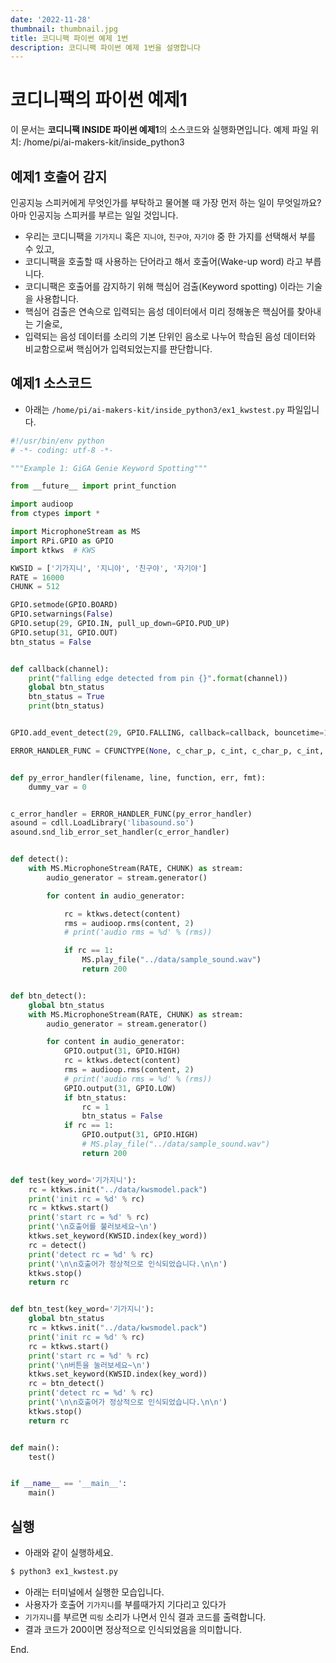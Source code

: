 ```yaml
---
date: '2022-11-28'
thumbnail: thumbnail.jpg
title: 코디니팩 파이썬 예제 1번
description: 코디니팩 파이썬 예제 1번을 설명합니다
---
```


# 코디니팩의 파이썬 예제1

<MdxTextBox>
    <Box sx={{ color: 'secondary.main', fontWeight: 600, mb: 1 }}>
        이 문서는 <b>코디니팩 INSIDE 파이썬 예제1</b>의 소스코드와 실행화면입니다.
    </Box>
    <Typography sx={{ color: '#666', mb: 1 }} variant="body1">
        예제 파일 위치: /home/pi/ai-makers-kit/inside_python3
    </Typography>
</MdxTextBox>

## 예제1 호출어 감지

인공지능 스피커에게 무엇인가를 부탁하고 물어볼 때 가장 먼저 하는 일이 무엇일까요? 아마 인공지능 스피커를 부르는 일일 것입니다.

-   우리는 코디니팩을 `기가지니` 혹은 `지니야`, `친구야`, `자기야` 중 한 가지를 선택해서 부를 수 있고,
-   코디니팩을 호출할 때 사용하는 단어라고 해서 호출어(Wake-up word) 라고 부릅니다.
-   코디니팩은 호출어를 감지하기 위해 핵심어 검출(Keyword spotting) 이라는 기술을 사용합니다.
-   핵심어 검출은 연속으로 입력되는 음성 데이터에서 미리 정해놓은 핵심어를 찾아내는 기술로,
-   입력되는 음성 데이터를 소리의 기본 단위인 음소로 나누어 학습된 음성 데이터와 비교함으로써 핵심어가 입력되었는지를 판단합니다.

<MdxImageView src="/images/codinypack-py/kws1.png" caption="호출어 개념" />

## 예제1 소스코드

-   아래는 `/home/pi/ai-makers-kit/inside_python3/ex1_kwstest.py` 파일입니다.

```python
#!/usr/bin/env python
# -*- coding: utf-8 -*-

"""Example 1: GiGA Genie Keyword Spotting"""

from __future__ import print_function

import audioop
from ctypes import *

import MicrophoneStream as MS
import RPi.GPIO as GPIO
import ktkws  # KWS

KWSID = ['기가지니', '지니야', '친구야', '자기야']
RATE = 16000
CHUNK = 512

GPIO.setmode(GPIO.BOARD)
GPIO.setwarnings(False)
GPIO.setup(29, GPIO.IN, pull_up_down=GPIO.PUD_UP)
GPIO.setup(31, GPIO.OUT)
btn_status = False


def callback(channel):
    print("falling edge detected from pin {}".format(channel))
    global btn_status
    btn_status = True
    print(btn_status)


GPIO.add_event_detect(29, GPIO.FALLING, callback=callback, bouncetime=10)

ERROR_HANDLER_FUNC = CFUNCTYPE(None, c_char_p, c_int, c_char_p, c_int, c_char_p)


def py_error_handler(filename, line, function, err, fmt):
    dummy_var = 0


c_error_handler = ERROR_HANDLER_FUNC(py_error_handler)
asound = cdll.LoadLibrary('libasound.so')
asound.snd_lib_error_set_handler(c_error_handler)


def detect():
    with MS.MicrophoneStream(RATE, CHUNK) as stream:
        audio_generator = stream.generator()

        for content in audio_generator:

            rc = ktkws.detect(content)
            rms = audioop.rms(content, 2)
            # print('audio rms = %d' % (rms))

            if rc == 1:
                MS.play_file("../data/sample_sound.wav")
                return 200


def btn_detect():
    global btn_status
    with MS.MicrophoneStream(RATE, CHUNK) as stream:
        audio_generator = stream.generator()

        for content in audio_generator:
            GPIO.output(31, GPIO.HIGH)
            rc = ktkws.detect(content)
            rms = audioop.rms(content, 2)
            # print('audio rms = %d' % (rms))
            GPIO.output(31, GPIO.LOW)
            if btn_status:
                rc = 1
                btn_status = False
            if rc == 1:
                GPIO.output(31, GPIO.HIGH)
                # MS.play_file("../data/sample_sound.wav")
                return 200


def test(key_word='기가지니'):
    rc = ktkws.init("../data/kwsmodel.pack")
    print('init rc = %d' % rc)
    rc = ktkws.start()
    print('start rc = %d' % rc)
    print('\n호출어를 불러보세요~\n')
    ktkws.set_keyword(KWSID.index(key_word))
    rc = detect()
    print('detect rc = %d' % rc)
    print('\n\n호출어가 정상적으로 인식되었습니다.\n\n')
    ktkws.stop()
    return rc


def btn_test(key_word='기가지니'):
    global btn_status
    rc = ktkws.init("../data/kwsmodel.pack")
    print('init rc = %d' % rc)
    rc = ktkws.start()
    print('start rc = %d' % rc)
    print('\n버튼을 눌러보세요~\n')
    ktkws.set_keyword(KWSID.index(key_word))
    rc = btn_detect()
    print('detect rc = %d' % rc)
    print('\n\n호출어가 정상적으로 인식되었습니다.\n\n')
    ktkws.stop()
    return rc


def main():
    test()


if __name__ == '__main__':
    main()

```

## 실행

-   아래와 같이 실행하세요.

```bash
$ python3 ex1_kwstest.py
```

-   아래는 터미널에서 실행한 모습입니다.
-   사용자가 호출어 `기가지니`를 부를때가지 기다리고 있다가
-   `기가지니`를 부르면 `띠링` 소리가 나면서 인식 결과 코드를 출력합니다.
-   결과 코드가 200이면 정상적으로 인식되었음을 의미합니다.

<MdxImageView src="/images/codinypack-py/inside-python3/ex1_out1.png" caption="예제 실행" />

<PyInsideExampleLinkBox exampleId="ex1" />

End.
